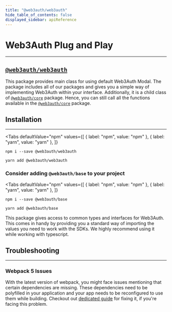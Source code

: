 ```yaml
---
title: "@web3auth/web3auth"
hide_table_of_contents: false
displayed_sidebar: apiReference
---
```


# Web3Auth Plug and Play

---

## [`@web3auth/web3auth`](https://npmjs.com/package/@web3auth/web3auth)


This package provides main class for using default Web3Auth Modal. The package includes all of our packages and gives you a simple way of implementing
Web3Auth within your interface. Additionally, it is a child class of [`@web3auth/core`](./core) package. Hence, you can still call all the functions
available in the [`@web3auth/core`](./core) package.

## Installation

---

<Tabs
  defaultValue="npm"
  values={[
    { label: "npm", value: "npm" },
    { label: "yarn", value: "yarn" },
  ]}
>

<TabItem value="npm">

```shell
npm i --save @web3auth/web3auth
```

</TabItem>

<TabItem value="yarn">

```shell
yarn add @web3auth/web3auth
```

</TabItem>

</Tabs>

### Consider adding `@web3auth/base` to your project

<Tabs
  defaultValue="npm"
  values={[
    { label: "npm", value: "npm" },
    { label: "yarn", value: "yarn" },
  ]}
>

<TabItem value="npm">

```shell
npm i --save @web3auth/base
```

</TabItem>

<TabItem value="yarn">

```shell
yarn add @web3auth/base
```

</TabItem>

</Tabs>

This package gives access to common types and interfaces for Web3Auth. This comes in handy by providing you a standard way of importing the values you
need to work with the SDKs. We highly recommend using it while working with typescript.

## Troubleshooting

---

### Webpack 5 Issues

With the latest version of webpack, you might face issues mentioning that certain dependencies are missing. These dependencies need to be polyfilled
in your application and your app needs to be reconfigured to use them while building. Checkout out [dedicated guide](/troubleshooting/webpack-issues)
for fixing it, if you're facing this problem.
